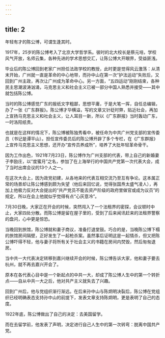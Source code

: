 ```yaml
---
---
---
```

title: 2
---



年轻有才的陈公博，可谓生逢其时。

1917年，25岁的陈公博考入了北京大学哲学系。彼时的北大校长是蔡元培，学校风气开放，名师云集，各种先进的学术思想交汇，让陈公博大开眼界，受益匪浅。

毕业后的陈公博回到老家广州担任法政学校的教授，此时更是觉得风云激荡：从清末开始，广州就一直是革命的中心地带，而孙中山在第一次“护法运动”失败后，又回到广州主政，再次让广州成为革命中心。另一方面，“五四运动”刚刚结束，各种民主思潮波涛汹涌，马克思主义和社会主义已被一部分中国人熟悉并接受——其中就包括陈公博。

当时的陈公博感觉广东的报纸文字粗鄙，思想平庸，于是大笔一挥，自任总编辑，办了一张《广东群报》。陈公博才华横溢，写的文章又针砭时弊，贴近社会，再加上宣扬马克思主义和社会主义，让人耳目一新，所以《广东群报》当时轰动广东，一时洛阳纸贵。

也就是在这样的情况下，陈公博被陈独秀看中，被任命为中共广州党支部的宣传委员（书记是谭平山）。担任宣传委员后的陈公博开辟了多个专栏，在《广东群报》上宣传马克思主义思想，还开办“宣传员养成所”，培养了大批年轻革命骨干。

因为工作出色，1921年7月23日，陈公博作为广州支部的代表，带上自己的新婚妻子李励庄，以“度蜜月”之名，参加了在上海举行的中国共产党第一次代表大会，成了当时出席会议的13个人之一。

在这次大会上，因为政党初建，从各地来的代表互相交流乃至互有争论。这本属正常的场景却让陈公博感到颇为失望（他后来回忆说，觉得张国焘太盛气凌人），再加上他极力反对大会提出的“共产党员不能去资产阶级的政府里做官或成为议员”的规定，所以在会上他就似乎觉得有点“心灰意冷”。

7月30日晚，大家正在开会的时候，突然闯入了一个法租界的密探，会议顿时中止，大家四处分散。而陈公博是留在屋子里的，受到了后来闻讯赶来的法租界警察的盘问，心中更是惊恐。

当晚回到旅馆，陈公博就和妻子商议，准备打退堂鼓。巧合的是，当晚陈公博下榻的旅馆房间隔壁，正好发生了一起枪杀案。虽然事后证明这是一起情杀，但又把陈公博吓得不轻，他与妻子将所有关于社会主义的书籍在房间内焚毁，然后匆匆退房。

当中共一大代表决定转移到嘉兴继续开会的时候，陈公博告诉大家，他和妻子要去杭州，就不再去嘉兴开会了。

原本在各代表心目中是一个新起点的中共一大，却成了陈公博人生中的第一个转折点——自从中共一大之后，他对共产主义就失去了兴趣。

回到广州后，他与党组织渐行渐远。在后来孙中山与陈炯明决裂后，陈公博在党组织已经明确表态支持孙中山的前提下，发表文章支持陈炯明，更是表明了自己的态度。

1922年底，陈公博做出了自己的决定：去美国留学。

而在去留学前，他发表了声明，决定进行自己人生中的第一次转弯：脱离中国共产党。